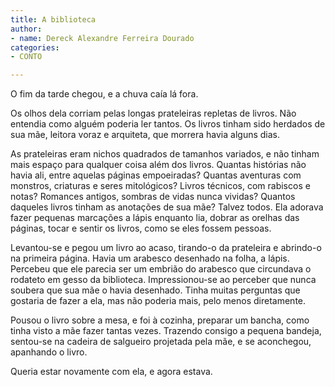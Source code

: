 ```yaml
---
title: A biblioteca
author:
- name: Dereck Alexandre Ferreira Dourado
categories:
- CONTO

---
```


O fim da tarde chegou, e a chuva caía lá fora.

Os olhos dela corriam pelas longas prateleiras repletas de livros. Não entendia como alguém poderia ler tantos. Os livros tinham sido herdados de sua mãe, leitora voraz e arquiteta, que morrera havia alguns dias.

As prateleiras eram nichos quadrados de tamanhos variados, e não tinham mais espaço para qualquer coisa além dos livros. Quantas histórias não havia ali, entre aquelas páginas empoeiradas? Quantas aventuras com monstros, criaturas e seres mitológicos? Livros técnicos, com rabiscos e notas? Romances antigos, sombras de vidas nunca vividas? Quantos daqueles livros tinham as anotações de sua mãe? Talvez todos. Ela adorava fazer pequenas marcações a lápis enquanto lia, dobrar as orelhas das páginas, tocar e sentir os livros, como se eles fossem pessoas.

Levantou-se e pegou um livro ao acaso, tirando-o da prateleira e abrindo-o na
primeira página. Havia um arabesco desenhado na folha, a lápis. Percebeu que ele parecia ser um embrião do arabesco que circundava o rodateto em gesso da biblioteca. Impressionou-se ao perceber que nunca soubera que sua mãe o havia desenhado. Tinha muitas perguntas que gostaria de fazer a ela, mas não poderia mais, pelo menos diretamente.

Pousou o livro sobre a mesa, e foi à cozinha, preparar um bancha, como tinha visto a mãe fazer tantas vezes. Trazendo consigo a pequena bandeja, sentou-se na cadeira de salgueiro projetada pela mãe, e se aconchegou, apanhando o livro. 

Queria estar novamente com ela, e agora estava.

<a href="https://instagram.com/dereckalexandre"><i class="bi bi-instagram"></i></a>
